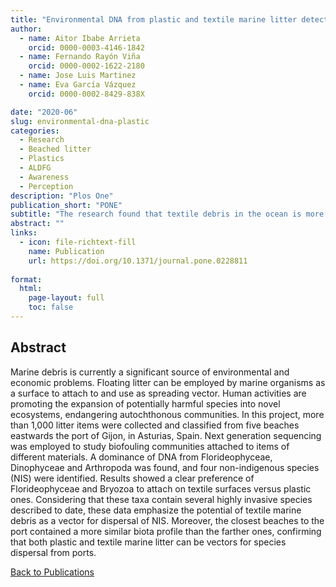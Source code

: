 ```yaml
---
title: "Environmental DNA from plastic and textile marine litter detects exotic and nuisance species nearby ports"
author:
  - name: Aitor Ibabe Arrieta
    orcid: 0000-0003-4146-1842
  - name: Fernando Rayón Viña
    orcid: 0000-0002-1622-2180
  - name: Jose Luis Martinez
  - name: Eva García Vázquez
    orcid: 0000-0002-8429-838X

date: "2020-06"
slug: environmental-dna-plastic
categories:
  - Research
  - Beached litter
  - Plastics
  - ALDFG
  - Awareness
  - Perception
description: "Plos One"
publication_short: "PONE"
subtitle: "The research found that textile debris in the ocean is more likely to carry invasive species than plastic, with DNA analysis of litter from Asturias beaches showing species distribution influenced by proximity to ports."
abstract: ""
links:
  - icon: file-richtext-fill
    name: Publication
    url: https://doi.org/10.1371/journal.pone.0228811
    
format: 
  html: 
    page-layout: full
    toc: false
---
```


## Abstract

Marine debris is currently a significant source of environmental and economic problems. Floating litter can be employed by marine organisms as a surface to attach to and use as spreading vector. Human activities are promoting the expansion of potentially harmful species into novel ecosystems, endangering autochthonous communities. In this project, more than 1,000 litter items were collected and classified from five beaches eastwards the port of Gijon, in Asturias, Spain. Next generation sequencing was employed to study biofouling communities attached to items of different materials. A dominance of DNA from Florideophyceae, Dinophyceae and Arthropoda was found, and four non-indigenous species (NIS) were identified. Results showed a clear preference of Florideophyceae and Bryozoa to attach on textile surfaces versus plastic ones. Considering that these taxa contain several highly invasive species described to date, these data emphasize the potential of textile marine debris as a vector for dispersal of NIS. Moreover, the closest beaches to the port contained a more similar biota profile than the farther ones, confirming that both plastic and textile marine litter can be vectors for species dispersal from ports.

<a href="../publications.html"><i class="fas fa-arrow-left"></i> Back to Publications</a>